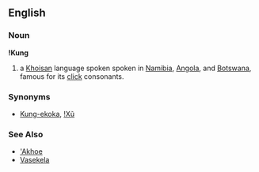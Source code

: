 ==English==
===Noun===
'''!Kung'''

#a [[Khoisan]] language spoken spoken in [[Namibia]], [[Angola]], and [[Botswana]], famous for its [[click]] consonants.
===Synonyms===
*[[Kung-ekoka]], [[!Xũ]]
===See Also===
*[['Akhoe]]
*[[Vasekela]]